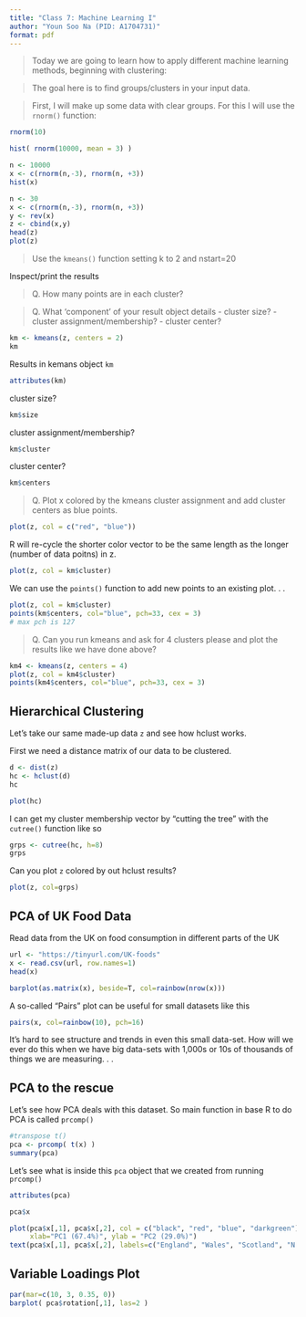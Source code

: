 ```yaml
---
title: "Class 7: Machine Learning I"
author: "Youn Soo Na (PID: A1704731)"
format: pdf
---
```


> Today we are going to learn how to apply different machine learning methods, beginning with clustering:

> The goal here is to find groups/clusters in your input data.

> First, I will make up some data with clear groups. For this I will use the `rnorm()` function:

```r
rnorm(10)
```

```r
hist( rnorm(10000, mean = 3) )
```

```r
n <- 10000
x <- c(rnorm(n,-3), rnorm(n, +3))
hist(x)
```

```r
n <- 30
x <- c(rnorm(n,-3), rnorm(n, +3))
y <- rev(x)
z <- cbind(x,y)
head(z)
plot(z)
```


> Use the `kmeans()` function setting k to 2 and nstart=20

Inspect/print the results

> Q. How many points are in each cluster?

> Q. What 'component' of your result object details
        - cluster size?
        - cluster assignment/membership?
        - cluster center?
        


```r
km <- kmeans(z, centers = 2)
km
```

Results in kemans object `km`
```r
attributes(km)
```

cluster size?

```r
km$size
```

cluster assignment/membership?
```r
km$cluster
```

cluster center?
```r
km$centers
```

> Q. Plot x colored by the kmeans cluster assignment and add cluster centers as blue points.

```r
plot(z, col = c("red", "blue"))
```

R will re-cycle the shorter color vector to be the same length as the longer (number of data poitns) in z. 

```r
plot(z, col = km$cluster)
```

We can use the `points()` function to add new points to an existing plot. . .

```r
plot(z, col = km$cluster)
points(km$centers, col="blue", pch=33, cex = 3)
# max pch is 127
```

> Q. Can you run kmeans and ask for 4 clusters please and plot the results like we have done above?

```r
km4 <- kmeans(z, centers = 4)
plot(z, col = km4$cluster)
points(km4$centers, col="blue", pch=33, cex = 3)
```


## Hierarchical Clustering

Let's take our same made-up data `z` and see how hclust works.

First we need a distance matrix of our data to be clustered.

```r
d <- dist(z)
hc <- hclust(d)
hc
```

```r
plot(hc)
```

I can get my cluster membership vector by "cutting the tree" with the `cutree()` function like so

```r
grps <- cutree(hc, h=8)
grps
```

Can you plot `z` colored by out hclust results?

```r
plot(z, col=grps)
```

## PCA of UK Food Data

Read data from the UK on food consumption in different parts of the UK

```r
url <- "https://tinyurl.com/UK-foods"
x <- read.csv(url, row.names=1)
head(x)
```
```r
barplot(as.matrix(x), beside=T, col=rainbow(nrow(x)))
```

A so-called "Pairs" plot can be useful for small datasets like this

```r
pairs(x, col=rainbow(10), pch=16)
```

It's hard to see structure and trends in even this small data-set. How will we ever do this when we have big data-sets with 1,000s or 10s of thousands of things we are measuring. . .


## PCA to the rescue

Let's see how PCA deals with this dataset. So main function in base R to do PCA is called `prcomp()`

```r
#transpose t()
pca <- prcomp( t(x) )
summary(pca)
```

Let's see what is inside this `pca` object that we created from running `prcomp()`

```r
attributes(pca)
```

```r
pca$x
```

```r
plot(pca$x[,1], pca$x[,2], col = c("black", "red", "blue", "darkgreen"), pch=16,
     xlab="PC1 (67.4%)", ylab = "PC2 (29.0%)")
text(pca$x[,1], pca$x[,2], labels=c("England", "Wales", "Scotland", "N.Ireland"), col=c("black", "red", "blue", "darkgreen"))

```

## Variable Loadings Plot

```r
par(mar=c(10, 3, 0.35, 0))
barplot( pca$rotation[,1], las=2 )
```







